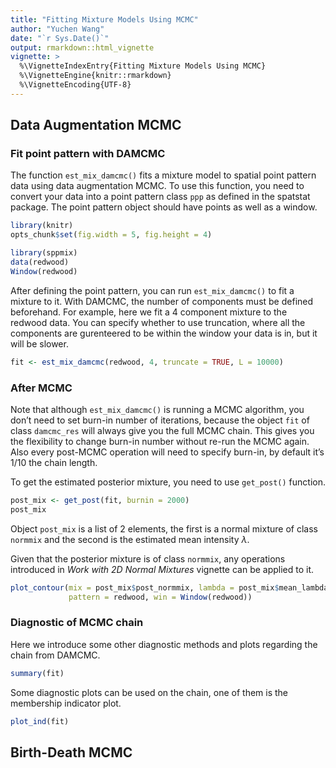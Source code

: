 ```yaml
---
title: "Fitting Mixture Models Using MCMC"
author: "Yuchen Wang"
date: "`r Sys.Date()`"
output: rmarkdown::html_vignette
vignette: >
  %\VignetteIndexEntry{Fitting Mixture Models Using MCMC}
  %\VignetteEngine{knitr::rmarkdown}
  %\VignetteEncoding{UTF-8}
---
```


## Data Augmentation MCMC
### Fit point pattern with DAMCMC
The function ```est_mix_damcmc()``` fits a mixture model to spatial point pattern data using data augmentation MCMC. To use this function, you need to convert your data into a point pattern class ```ppp``` as defined in the spatstat package. The point pattern object should have points as well as a window.
```r
library(knitr)
opts_chunk$set(fig.width = 5, fig.height = 4)
```


```r
library(sppmix)
data(redwood)
Window(redwood)
```

After defining the point pattern, you can run ```est_mix_damcmc()``` to fit a mixture to it. With DAMCMC, the number of components must be defined beforehand. For example, here we fit a 4 component mixture to the redwood data. You can specify whether to use truncation, where all the components are gurenteered to be within the window your data is in, but it will be slower.


```r
fit <- est_mix_damcmc(redwood, 4, truncate = TRUE, L = 10000) 
```


### After MCMC
Note that although ```est_mix_damcmc()``` is running a MCMC algorithm, you don't need to set burn-in number of iterations, because the object ```fit``` of class ```damcmc_res``` will always give you the full MCMC chain. This gives you the flexibility to change burn-in number without re-run the MCMC again. Also every post-MCMC operation will need to specify burn-in, by default it's 1/10 the chain length. 

To get the estimated posterior mixture, you need to use ```get_post()``` function.

```r
post_mix <- get_post(fit, burnin = 2000)
post_mix
```

Object ```post_mix``` is a list of 2 elements, the first is a normal mixture of class ```normmix``` and the second is the estimated mean intensity $\lambda$.


Given that the posterior mixture is of class ```normmix```, any operations introduced in *Work with 2D Normal Mixtures* vignette can be applied to it.

```r
plot_contour(mix = post_mix$post_normmix, lambda = post_mix$mean_lambda,  
             pattern = redwood, win = Window(redwood))
```


### Diagnostic of MCMC chain
Here we introduce some other diagnostic methods and plots regarding the chain from DAMCMC.

```r
summary(fit)
```

Some diagnostic plots can be used on the chain, one of them is the membership indicator plot.

```r
plot_ind(fit)
```


## Birth-Death MCMC























